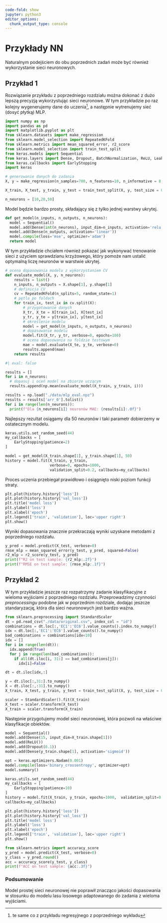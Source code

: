```yaml
---
code-fold: show
jupyter: python3
editor_options: 
  chunk_output_type: console
---
```


# Przykłady NN

Naturalnym podejściem do obu poprzednich zadań może być również wykorzystanie
sieci neuronowych.

## Przykład 1

Rozwiązanie przykładu z poprzedniego rozdziału można dokonać z dużo lepszą
precyzją wykorzystując sieci neuronowe. W tym przykładzie po raz kolejny
wygenerujemy dane do uczenia[^examples2-1], a następnie wytrenujemy sieć (dosyć
płytką) MLP.

```python
import numpy as np
import pandas as pd
import matplotlib.pyplot as plt
from sklearn.datasets import make_regression
from sklearn.model_selection import RepeatedKFold
from sklearn.metrics import mean_squared_error, r2_score
from sklearn.model_selection import train_test_split
from keras.models import Sequential
from keras.layers import Dense, Dropout, BatchNormalization, ReLU, LeakyReLU, ELU
from keras.callbacks import EarlyStopping
import keras
```

```python
# generowanie danych do zadania
X, y = make_regression(n_samples=700, n_features=10, n_informative = 8, n_targets=3, random_state=4)

X_train, X_test, y_train, y_test = train_test_split(X, y, test_size = 0.3, random_state = 4)

n_neurons = [10,20,50]
```

Model będzie bardzo prosty, składający się z tylko jednej warstwy ukrytej.

```python
def get_model(n_inputs, n_outputs, n_neurons):
  model = Sequential()
  model.add(Dense(int(n_neurons), input_dim=n_inputs, activation='relu'))
  model.add(Dense(n_outputs, activation='linear'))
  model.compile(loss='mse', optimizer='adam')
  return model

```

W tym przykładzie chciałem również pokazać jak wykonywać trenowanie sieci z
użyciem sprawdzianu krzyżowego, który pomoże nam ustalić optymalną liczę
neuronów w warstwie ukrytej.

```python
# ocena dopasowania modelu z wykorzystaniem CV
def evaluate_model(X, y, n_neurons):
	results = list()
	n_inputs, n_outputs = X.shape[1], y.shape[1]
	# definicja CV
	cv = RepeatedKFold(n_splits=5, random_state=1)
	# pętla po foldach
	for train_ix, test_ix in cv.split(X):
		# przygotowanie danych
		X_tr, X_te = X[train_ix], X[test_ix]
		y_tr, y_te = y[train_ix], y[test_ix]
		# określenie modelu
		model = get_model(n_inputs, n_outputs, n_neurons)
		# dopasowanie modelu
		model.fit(X_tr, y_tr, verbose=0, epochs=100)
		# ocena dopasowania na foldzie testowym
		mae = model.evaluate(X_te, y_te, verbose=0)
		results.append(mae)
	return results

```

```python
#| eval: false

results = []
for i in n_neurons:
  # dopasuj i oceń model na zbiorze uczącym
  results.append(np.mean(evaluate_model(X_train, y_train, i)))

```

```python
results = np.load("./data/mlp_eval.npz")
results = results['arr_0'].tolist()
for i in range(len(n_neurons)):
  print(f"Dla {n_neurons[i]} neuronów MAE: {results[i]:.0f}")

```

Najlepszy rezultat osiągamy dla 50 neuronów i taki parametr dobierzemy w
ostatecznym modelu.

```python
keras.utils.set_random_seed(44)
my_callbacks = [
    EarlyStopping(patience=2)
]

model = get_model(X_train.shape[1], y_train.shape[1], 50)
history = model.fit(X_train, y_train, 
                    verbose=0, epochs=1000, 
                    validation_split=0.2, callbacks=my_callbacks)
```

Proces uczenia przebiegał prawidłowo i osiągnięto niski poziom funkcji straty.

```python
plt.plot(history.history['loss'])
plt.plot(history.history['val_loss'])
plt.title('model loss')
plt.ylabel('loss')
plt.xlabel('epoch')
plt.legend(['train', 'validation'], loc='upper right')
plt.show()
```

Wyniki dopasowania znacznie przekraczają wyniki uzyskane metodami z
poprzedniego rozdziału.

```python
y_pred = model.predict(X_test, verbose=0)
rmse_mlp = mean_squared_error(y_test, y_pred, squared=False)
r2_mlp = r2_score(y_test, y_pred)
print(f"R2 on test sample: {r2_mlp:.2f}")
print(f"RMSE on test sample: {rmse_mlp:.1f}")
```

[^examples2-1]: te same co z przykładu regresyjnego z poprzedniego wykładu

## Przykład 2

W tym przykładzie jeszcze raz rozpatrzymy zadanie klasyfikacyjne z wieloma
wyjściami z poprzedniego rozdziału. Przeprowadzimy czynności *preprocessingu*
podobne jak w poprzednim rozdziale, dodając jeszcze standaryzację, która dla
sieci neuronowych jest bardzo ważna.

```python
from sklearn.preprocessing import StandardScaler
dt = pd.read_csv("./data/original.csv", index_col = "id")
combinations = dt.loc[:,'EC1':'EC6'].value_counts().index.to_numpy()
idx = dt.loc[:,'EC1':'EC6'].value_counts().to_numpy()
bad_combinations = combinations[idx<10]
idx = []
for i in range(len(dt)):
  idx.append(True)
  for j in range(len(bad_combinations)):
    if all(dt.iloc[i, 31:] == bad_combinations[j]):
      idx[i]=False

dt = dt.iloc[idx,:]

y = dt.iloc[:,31:].to_numpy()
X = dt.iloc[:,:31].to_numpy()
X_train, X_test, y_train, y_test = train_test_split(X, y, test_size = 0.3, random_state = 44)

scaler = StandardScaler().fit(X_train)
X_test = scaler.transform(X_test)
X_train = scaler.transform(X_train)
```

Następnie przygotujemy model sieci neuronowej, która pozwoli na właściwe
klasyfikacje obiektów.

```python
model = Sequential()
model.add(Dense(15, input_dim=X_train.shape[1]))
model.add(ReLU())
model.add(Dropout(0.1))
model.add(Dense(y_train.shape[1], activation='sigmoid'))

opt = keras.optimizers.Nadam(0.001)
model.compile(loss='binary_crossentropy', optimizer=opt)
model.summary()
```

```python
keras.utils.set_random_seed(44)
my_callbacks = [
    EarlyStopping(patience=10)
]
history = model.fit(X_train, y_train, epochs=1000,  validation_split=0.4, verbose=0,
callbacks=my_callbacks)
```

```python
plt.plot(history.history['loss'])
plt.plot(history.history['val_loss'])
plt.title('model loss')
plt.ylabel('loss')
plt.xlabel('epoch')
plt.legend(['train', 'validation'], loc='upper right')
plt.show()
```

```python
from sklearn.metrics import accuracy_score
y_pred = model.predict(X_test, verbose=0)
y_class = y_pred.round()
acc = accuracy_score(y_test, y_class)
print(f"ACC on test sample: {acc:.3f}")
```

### Podsumowanie

Model prostej sieci neuronowej nie poprawił znacząco jakości dopasowania w
stosunku do modelu lasu losowego adaptowanego do zadania z wieloma wyjściami.

